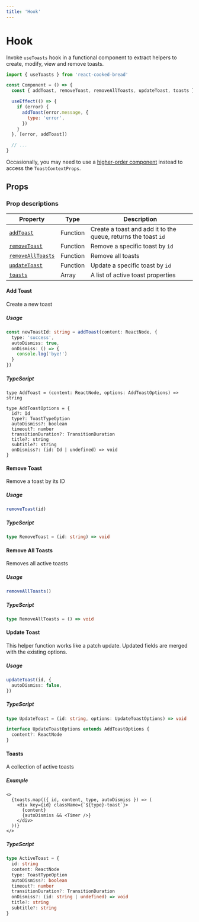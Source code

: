 ```yaml
---
title: 'Hook'
---
```


# Hook

Invoke `useToasts` hook in a functional component to extract helpers to create, modify, view and remove toasts.

```js
import { useToasts } from 'react-cooked-bread'

const Component = () => {
  const { addToast, removeToast, removeAllToasts, updateToast, toasts } = useToasts()

  useEffect(() => {
    if (error) {
      addToast(error.message, {
        type: 'error',
      })
    }
  }, [error, addToast])

  // ...
}
```

Occasionally, you may need to use a [higher-order component](/consumer#higher-order-component) instead to access the `ToastContextProps`.

## Props

### Prop descriptions

| Property                                | Type     | Description                                                    |
| --------------------------------------- | -------- | -------------------------------------------------------------- |
| [`addToast`](#add-toast)                | Function | Create a toast and add it to the queue, returns the toast `id` |
| [`removeToast`](#remove-toast)          | Function | Remove a specific toast by `id`                                |
| [`removeAllToasts`](#remove-all-toasts) | Function | Remove all toasts                                              |
| [`updateToast`](#update-toast)          | Function | Update a specific toast by `id`                                |
| [`toasts`](#update-toast)               | Array    | A list of active toast properties                              |

#### Add Toast

Create a new toast

##### Usage

```ts
const newToastId: string = addToast(content: ReactNode, {
  type: 'success',
  autoDismiss: true,
  onDismiss: () => {
    console.log('bye!')
  }
})
```

##### TypeScript

```tsx
type AddToast = (content: ReactNode, options: AddToastOptions) => string

type AddToastOptions = {
  id?: Id
  type?: ToastTypeOption
  autoDismiss?: boolean
  timeout?: number
  transitionDuration?: TransitionDuration
  title?: string
  subtitle?: string
  onDismiss?: (id: Id | undefined) => void
}
```

#### Remove Toast

Remove a toast by its ID

##### Usage

```ts
removeToast(id)
```

##### TypeScript

```ts
type RemoveToast = (id: string) => void
```

#### Remove All Toasts

Removes all active toasts

##### Usage

```ts
removeAllToasts()
```

##### TypeScript

```ts
type RemoveAllToasts = () => void
```

#### Update Toast

This helper function works like a patch update. Updated fields are merged with the existing options.

##### Usage

```ts
updateToast(id, {
  autoDismiss: false,
})
```

##### TypeScript

```ts
type UpdateToast = (id: string, options: UpdateToastOptions) => void

interface UpdateToastOptions extends AddToastOptions {
  content?: ReactNode
}
```

#### Toasts

A collection of active toasts

##### Example

```tsx
<>
  {toasts.map(({ id, content, type, autoDismiss }) => (
    <div key={id} className={`${type}-toast`}>
      {content}
      {autoDismiss && <Timer />}
    </div>
  ))}
</>
```

##### TypeScript

```ts
type ActiveToast = {
  id: string
  content: ReactNode
  type: ToastTypeOption
  autoDismiss?: boolean
  timeout?: number
  transitionDuration?: TransitionDuration
  onDismiss?: (id: string | undefined) => void
  title?: string
  subtitle?: string
}
```
